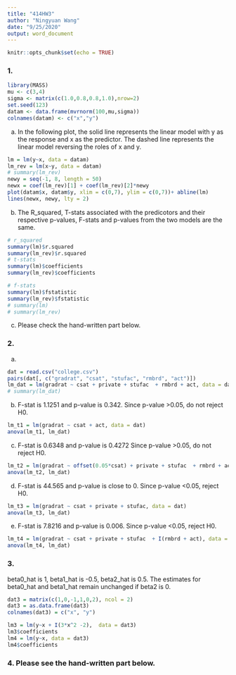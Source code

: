 ```yaml
---
title: "414HW3"
author: "Ningyuan Wang"
date: "9/25/2020"
output: word_document
---
```


```r
knitr::opts_chunk$set(echo = TRUE)
```

### 1.
```r
library(MASS)
mu <- c(3,4)
sigma <- matrix(c(1.0,0.8,0.8,1.0),nrow=2)
set.seed(123)
datam <- data.frame(mvrnorm(100,mu,sigma))
colnames(datam) <- c("x","y")
```
a.
In the following plot, the solid line represents the linear model with y as the response and x as the predictor. The dashed line represents the linear model reversing the roles of x and y. 
```r
lm = lm(y~x, data = datam)
lm_rev = lm(x~y, data = datam)
# summary(lm_rev)
newy = seq(-1, 8, length = 50)
newx = coef(lm_rev)[1] + coef(lm_rev)[2]*newy
plot(datam$x, datam$y, xlim = c(0,7), ylim = c(0,7))+ abline(lm) 
lines(newx, newy, lty = 2)
```

b.
The R_squared, T-stats associated with the predicotors and their respective p-values, F-stats and p-values from the two models are the same. 
```r
# r_squared
summary(lm)$r.squared
summary(lm_rev)$r.squared
# t-stats
summary(lm)$coefficients
summary(lm_rev)$coefficients

# f-stats
summary(lm)$fstatistic
summary(lm_rev)$fstatistic
# summary(lm)
# summary(lm_rev)
```

c.
Please check the hand-written part below.

### 2.
a.
```r
dat = read.csv("college.csv")
pairs(dat[, c("gradrat", "csat", "stufac", "rmbrd", "act")])
lm_dat = lm(gradrat ~ csat + private + stufac  + rmbrd + act, data = dat)
# summary(lm_dat)
```
b.
F-stat is 1.1251 and p-value is 0.342. Since p-value >0.05, do not reject H0.
```r
lm_t1 = lm(gradrat ~ csat + act, data = dat)
anova(lm_t1, lm_dat)
```

c.
F-stat is 0.6348 and p-value is 0.4272 Since p-value >0.05, do not reject H0.
```r
lm_t2 = lm(gradrat ~ offset(0.05*csat) + private + stufac  + rmbrd + act, data = dat)
anova(lm_t2, lm_dat)
```

d.
F-stat is 44.565 and p-value is close to 0. Since p-value <0.05, reject H0.
```r
lm_t3 = lm(gradrat ~ csat + private + stufac, data = dat)
anova(lm_t3, lm_dat)
```

e.
F-stat is 7.8216 and p-value is 0.006. Since p-value <0.05, reject H0.
```r
lm_t4 = lm(gradrat ~ csat + private + stufac  + I(rmbrd + act), data = dat)
anova(lm_t4, lm_dat)
```

### 3.
beta0_hat is 1, beta1_hat is -0.5, beta2_hat is 0.5. The estimates for beta0_hat and beta1_hat remain unchanged if beta2 is 0. 
```r
dat3 = matrix(c(1,0,-1,1,0,2), ncol = 2)
dat3 = as.data.frame(dat3)
colnames(dat3) = c("x", "y")

lm3 = lm(y~x + I(3*x^2 -2),  data = dat3)
lm3$coefficients
lm4 = lm(y~x, data = dat3)
lm4$coefficients

```

### 4. Please see the hand-written part below. 